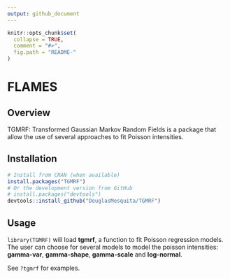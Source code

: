 ```yaml
---
output: github_document
---
```


```r
knitr::opts_chunk$set(
  collapse = TRUE,
  comment = "#>",
  fig.path = "README-"
)
```

# FLAMES

<!-- badges: start -->
<!-- [![CRAN status](https://www.r-pkg.org/badges/version/FLAMES)](https://cran.r-project.org/package=FLAMES) -->
<!-- [![Travis build status](https://travis-ci.org/DouglasMesquita/FLAMES.svg?branch=master)](https://travis-ci.org/DouglasMesquita/FLAMES) -->
<!-- [![Codecov test coverage](https://codecov.io/gh/DouglasMesquita/FLAMES/branch/master/graph/badge.svg)](https://codecov.io/gh/DouglasMesquita/FLAMES?branch=master) -->
<!-- badges: end -->

## Overview

TGMRF: Transformed Gaussian Markov Random Fields is a package that allow the use of several approaches to fit Poisson intensities.

## Installation

```r
# Install from CRAN (when available)
install.packages("TGMRF")
# Or the development version from GitHub
# install.packages("devtools")
devtools::install_github("DouglasMesquita/TGMRF")
```

## Usage

`library(TGMRF)` will load **tgmrf**, a function to fit Poisson regression models. The user can choose for several models to model the poisson intensities: **gamma-var**, **gamma-shape**, **gamma-scale** and **log-normal**.

See `?tgmrf` for examples.
